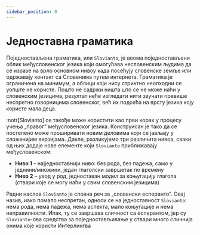 ```yaml
---
sidebar_position: 8
---
```



# Једноставна граматика

Поједностављена граматика, или `Slovianto`, је веома поједностављени облик међусловенског језика који омогућава несловенским људима да се изразе на врло основном нивоу када посећују словенске земље или одржавају контакт са Словенима путем интернета. Граматика је ограничена на минимум, а облици који нису стриктно неопходни се уопште не користе. Пошто не садржи ништа што се не може наћи у словенским језицима, резултат неће изгледати нити звучати превише неспретно говорницима словенског, већ их подсећа на врсту језика коју користе мала деца.

:notr[Slovianto] се такође може користити као први корак у процесу учења „правог” међусловенског језика. Конструисан је тако да се постепено може проширивати новим деловима који се јављају у сложенијим верзијама. Дакле, разликујемо три различита нивоа, сваки од њих додаје нове елементе који `Slovianto` приближавају међусловенском:

- **Ниво 1** – најједноставнији ниво: без рода, без падежа, само у једнини/множини, један глаголски завршетак по времену
- **Ниво 2** – увод у род, једноставан модел за коњугацију глагола (ствари које се могу наћи у свим словенским језицима)

Радни наслов `Slovianto` је словна реч за „словенски есперанто”. Овај назив, иако помало неспретан, односи се на једноставност `Slovianto`: нема рода, нема падежа, нема аспекта, мало коњугације и нема неправилности. Ипак, ту се завршава сличност са есперантом, јер су `Slovianto`-ова средства за поједностављивање у ствари много сличнија онима које користи Интерлингва

<DocCardList />

